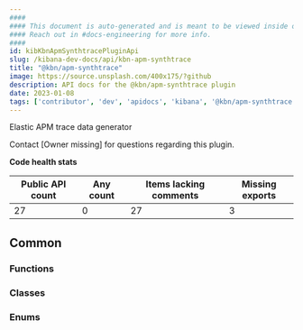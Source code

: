 ```yaml
---
####
#### This document is auto-generated and is meant to be viewed inside our experimental, new docs system.
#### Reach out in #docs-engineering for more info.
####
id: kibKbnApmSynthtracePluginApi
slug: /kibana-dev-docs/api/kbn-apm-synthtrace
title: "@kbn/apm-synthtrace"
image: https://source.unsplash.com/400x175/?github
description: API docs for the @kbn/apm-synthtrace plugin
date: 2023-01-08
tags: ['contributor', 'dev', 'apidocs', 'kibana', '@kbn/apm-synthtrace']
---
```


Elastic APM trace data generator

Contact [Owner missing] for questions regarding this plugin.

**Code health stats**

| Public API count  | Any count | Items lacking comments | Missing exports |
|-------------------|-----------|------------------------|-----------------|
| 27 | 0 | 27 | 3 |

## Common

### Functions
<DocDefinitionList data={kbnApmSynthtraceObj.common.functions}/>

### Classes
<DocDefinitionList data={kbnApmSynthtraceObj.common.classes}/>

### Enums
<DocDefinitionList data={kbnApmSynthtraceObj.common.enums}/>

